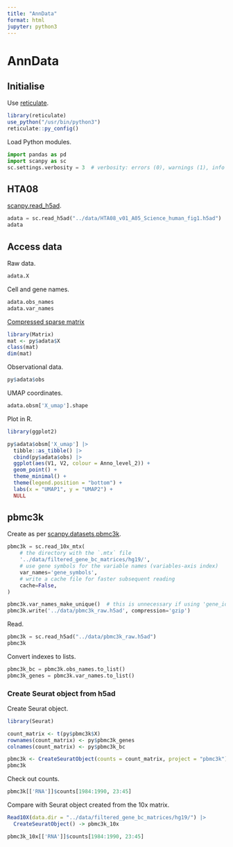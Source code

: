 ```yaml
---
title: "AnnData"
format: html
jupyter: python3
---
```


# AnnData

## Initialise

Use [reticulate](https://rstudio.github.io/reticulate/).

```r
library(reticulate)
use_python("/usr/bin/python3")
reticulate::py_config()
```

Load Python modules.

```python
import pandas as pd
import scanpy as sc
sc.settings.verbosity = 3  # verbosity: errors (0), warnings (1), info (2), hints (3)
```

## HTA08

[scanpy.read_h5ad](https://scanpy.readthedocs.io/en/stable/generated/scanpy.read_h5ad.html).

```python
adata = sc.read_h5ad("../data/HTA08_v01_A05_Science_human_fig1.h5ad")
adata
```

## Access data

Raw data.

```python
adata.X
```

Cell and gene names.

```python
adata.obs_names
adata.var_names
```


[Compressed sparse matrix](https://en.wikipedia.org/wiki/Sparse_matrix)

```r
library(Matrix)
mat <- py$adata$X
class(mat)
dim(mat)
```

Observational data.

```r
py$adata$obs
```

UMAP coordinates.

```python
adata.obsm['X_umap'].shape
```

Plot in R.

```r
library(ggplot2)

py$adata$obsm['X_umap'] |>
  tibble::as_tibble() |>
  cbind(py$adata$obs) |>
  ggplot(aes(V1, V2, colour = Anno_level_2)) +
  geom_point() +
  theme_minimal() +
  theme(legend.position = "bottom") +
  labs(x = "UMAP1", y = "UMAP2") +
  NULL
```

## pbmc3k

Create as per [scanpy.datasets.pbmc3k](https://scanpy.readthedocs.io/en/stable/generated/scanpy.datasets.pbmc3k.html).

```python
pbmc3k = sc.read_10x_mtx(
    # the directory with the `.mtx` file
    '../data/filtered_gene_bc_matrices/hg19/',
    # use gene symbols for the variable names (variables-axis index)
    var_names='gene_symbols',
    # write a cache file for faster subsequent reading
    cache=False,
)

pbmc3k.var_names_make_unique()  # this is unnecessary if using 'gene_ids'
pbmc3k.write('../data/pbmc3k_raw.h5ad', compression='gzip')
```

Read.

```python
pbmc3k = sc.read_h5ad("../data/pbmc3k_raw.h5ad")
pbmc3k
```

Convert indexes to lists.

```python
pbmc3k_bc = pbmc3k.obs_names.to_list()
pbmc3k_genes = pbmc3k.var_names.to_list()
```

### Create Seurat object from h5ad

Create Seurat object.

```r
library(Seurat)

count_matrix <- t(py$pbmc3k$X)
rownames(count_matrix) <- py$pbmc3k_genes
colnames(count_matrix) <- py$pbmc3k_bc

pbmc3k <- CreateSeuratObject(counts = count_matrix, project = "pbmc3k")
pbmc3k
```

Check out counts.

```r
pbmc3k[['RNA']]$counts[1984:1990, 23:45]
```

Compare with Seurat object created from the 10x matrix.

```r
Read10X(data.dir = "../data/filtered_gene_bc_matrices/hg19/") |>
  CreateSeuratObject() -> pbmc3k_10x

pbmc3k_10x[['RNA']]$counts[1984:1990, 23:45]
```

